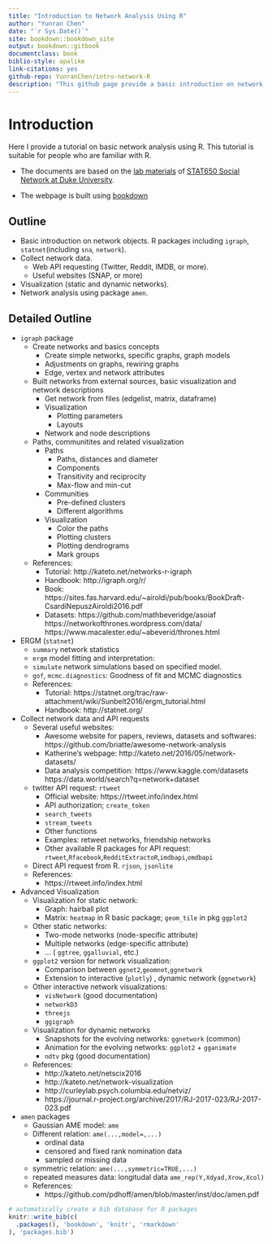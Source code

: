 ```yaml
--- 
title: "Introduction to Network Analysis Using R"
author: "Yunran Chen"
date: "`r Sys.Date()`"
site: bookdown::bookdown_site
output: bookdown::gitbook
documentclass: book
biblio-style: apalike
link-citations: yes
github-repo: YunranChen/intro-network-R
description: "This github page provide a basic introduction on network analysis using R. The documents are based on the lab materials of STAT650 Social Network at Duke University. "
---
```


# Introduction

Here I provide a tutorial on basic network analysis using R. This tutorial is suitable for people who are familiar with R.

- The documents are based on the [lab materials](https://github.com/YunranChen/STA650Lab) of [STAT650 Social Network at Duke University](http://www2.stat.duke.edu/courses/Spring19/sta650.001/). 

- The webpage is built using [bookdown](https://bookdown.org/yihui/bookdown/)

## Outline 

- Basic introduction on network objects. R packages including `igraph`, `statnet`(including `sna`, `network`).
- Collect network data. 
  - Web API requesting (Twitter, Reddit, IMDB, or more).
  - Useful websites (SNAP, or more)
- Visualization (static and dynamic networks).
- Network analysis using package `amen`.


## Detailed Outline

- `igraph` package
  - Create networks and basics concepts 
    - Create simple networks, specific graphs, graph models
    - Adjustments on graphs, rewiring graphs
    - Edge, vertex and network attributes
  - Built networks from external sources, basic visualization and network descriptions
    - Get network from files (edgelist, matrix, dataframe)
    - Visualization
      - Plotting parameters
      - Layouts
    - Network and node descriptions
  - Paths, communitites and related visualization
    - Paths
      - Paths, distances and diameter
      - Components
      - Transitivity and reciprocity
      - Max-flow and min-cut
    - Communities
      - Pre-defined clusters
      - Different algorithms
    - Visualization
      - Color the paths
      - Plotting clusters
      - Plotting dendrograms
      - Mark groups  
  - References: 
    - Tutorial: http://kateto.net/networks-r-igraph
    - Handbook: http://igraph.org/r/
    - Book: https://sites.fas.harvard.edu/~airoldi/pub/books/BookDraft-CsardiNepuszAiroldi2016.pdf
    - Datasets: https://github.com/mathbeveridge/asoiaf
                https://networkofthrones.wordpress.com/data/
                https://www.macalester.edu/~abeverid/thrones.html
- ERGM (`statnet`)
  - `summary` network statistics
  - `ergm` model fitting and interpretation:
  - `simulate` network simulations based on specified model.
  - `gof`, `mcmc.diagnostics`: Goodness of fit and MCMC diagnostics
  - References:
    - Tutorial: https://statnet.org/trac/raw-attachment/wiki/Sunbelt2016/ergm_tutorial.html
    - Handbook: http://statnet.org/
- Collect network data and API requests
  - Several useful websites: 
    - Awesome website for papers, reviews, datasets and softwares: https://github.com/briatte/awesome-network-analysis
    - Katherine’s webpage: http://kateto.net/2016/05/network-datasets/
    - Data analysis competition: https://www.kaggle.com/datasets https://data.world/search?q=network+dataset
  - twitter API request: `rtweet`
    - Official website: https://rtweet.info/index.html
    - API authorization; `create_token`
    - `search_tweets`
    - `stream_tweets`
    - Other functions 
    - Examples: retweet networks, friendship networks
    - Other available R packages for API request: `rtweet`,`Rfacebook`,`RedditExtractoR`,`imdbapi`,`omdbapi`
  - Direct API request from R. `rjson`, `jsonlite`
  - References:
    - https://rtweet.info/index.html
- Advanced Visualization 
  - Visualization for static network: 
    - Graph: hairball plot
    - Matrix: `heatmap` in R basic package; `geom_tile` in pkg `ggplot2`
  - Other static networks:
    - Two-mode networks (node-specific attribute)
    - Multiple networks (edge-specific attribute)
    - ... ( `ggtree`, `ggalluvial`, etc.)
  - `ggplot2` version for network visualization: 
    - Comparison between `ggnet2`,`geomnet`,`ggnetwork`
    - Extension to interactive (`plotly`) , dynamic network (`ggnetwork`)
  - Other interactive network visualizations: 
    -  `visNetwork` (good documentation)
    -  `networkD3`
    -  `threejs`
    -  `ggigraph`
  - Visualization for dynamic networks
    - Snapshots for the evolving networks: `ggnetwork` (common)
    - Animation for the evolving networks: `ggplot2` + `gganimate`
    - `ndtv` pkg (good documentation)
  - References:
    - http://kateto.net/netscix2016
    - http://kateto.net/network-visualization
    - http://curleylab.psych.columbia.edu/netviz/
    - https://journal.r-project.org/archive/2017/RJ-2017-023/RJ-2017-023.pdf
- `amen` packages 
  - Gaussian AME model: `ame`
  - Different relation: `ame(...,model=,...)`
    - ordinal data
    - censored and fixed rank nomination data
    - sampled or missing data
  - symmetric relation: `ame(...,symmetric=TRUE,...)`
  - repeated measures data: longitudal data `ame_rep(Y,Xdyad,Xrow,Xcol)`
  - References: 
    - https://github.com/pdhoff/amen/blob/master/inst/doc/amen.pdf 
    

```r
# automatically create a bib database for R packages
knitr::write_bib(c(
  .packages(), 'bookdown', 'knitr', 'rmarkdown'
), 'packages.bib')
```
